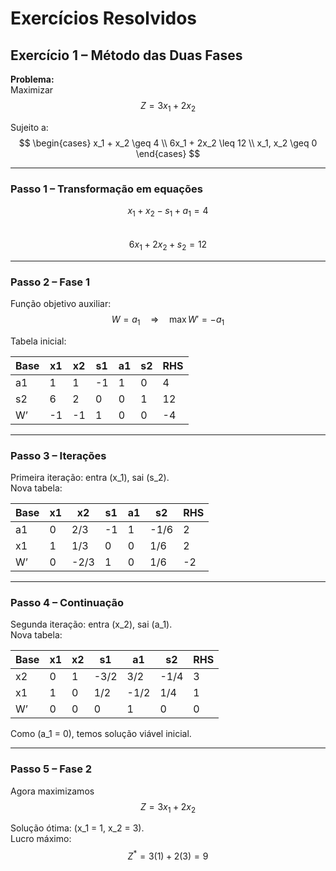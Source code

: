 # Exercícios Resolvidos

## Exercício 1 – Método das Duas Fases

**Problema:**  
Maximizar  
$$
Z = 3x_1 + 2x_2
$$

Sujeito a:  
$$
\begin{cases}
x_1 + x_2 \geq 4 \\
6x_1 + 2x_2 \leq 12 \\
x_1, x_2 \geq 0
\end{cases}
$$

---

### Passo 1 – Transformação em equações

$$
x_1 + x_2 - s_1 + a_1 = 4
$$  
$$
6x_1 + 2x_2 + s_2 = 12
$$

---

### Passo 2 – Fase 1

Função objetivo auxiliar:  
$$
W = a_1 \quad \Rightarrow \quad \max W' = -a_1
$$

Tabela inicial:

| Base | x1 | x2 | s1 | a1 | s2 | RHS |
|------|----|----|----|----|----|-----|
| a1   | 1  | 1  | -1 | 1  | 0  | 4   |
| s2   | 6  | 2  | 0  | 0  | 1  | 12  |
| W’   | -1 | -1 | 1  | 0  | 0  | -4  |

---

### Passo 3 – Iterações

Primeira iteração: entra \(x_1\), sai \(s_2\).  
Nova tabela:

| Base | x1 | x2 | s1 | a1 | s2 | RHS |
|------|----|----|----|----|----|-----|
| a1   | 0  | 2/3 | -1 | 1 | -1/6 | 2 |
| x1   | 1  | 1/3 | 0  | 0 |  1/6 | 2 |
| W’   | 0  | -2/3 | 1 | 0 | 1/6 | -2 |

---

### Passo 4 – Continuação

Segunda iteração: entra \(x_2\), sai \(a_1\).  
Nova tabela:

| Base | x1 | x2 | s1 | a1 | s2 | RHS |
|------|----|----|----|----|----|-----|
| x2   | 0  | 1  | -3/2 | 3/2 | -1/4 | 3 |
| x1   | 1  | 0  | 1/2  | -1/2| 1/4  | 1 |
| W’   | 0  | 0  | 0    | 1   | 0    | 0 |

Como \(a_1 = 0\), temos solução viável inicial.  

---

### Passo 5 – Fase 2

Agora maximizamos  
$$
Z = 3x_1 + 2x_2
$$

Solução ótima: \(x_1 = 1, x_2 = 3\).  
Lucro máximo:  
$$
Z^* = 3(1) + 2(3) = 9
$$
